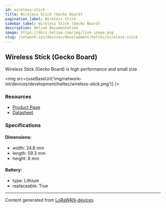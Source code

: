 ```yaml
---
id: wireless-stick
title: Wireless Stick (Gecko Board)
pagination_label: Wireless Stick
sidebar_label: Wireless Stick (Gecko Board)
description: Helium Documentation
image: https://docs.helium.com/img/link-image.png
slug: /network-iot/devices/development/heltec/wireless-stick
---
```



<LegacyContentBanner />

## Wireless Stick (Gecko Board)

Wireless Stick (Gecko Board) is high performance and small size

<img src={useBaseUrl('img/network-iot/devices/development/heltec/wireless-stick.png')} />

### Resources

- [Product Page](https://heltec.org/project/wireless-stick/)
- [Datasheet](https://heltec.org/project/wireless-stick/#1552557147424-7f1ec-5c651922-b0bbb94c-7398)

### Specifications

#### Dimensions:

- width: 24.8 mm
- length: 59.3 mm
- height: 8 mm

#### Battery:

- type: Lithium
- replaceable: True

---

Content generated from [LoRaWAN-devices](https://github.com/TheThingsNetwork/lorawan-devices)
